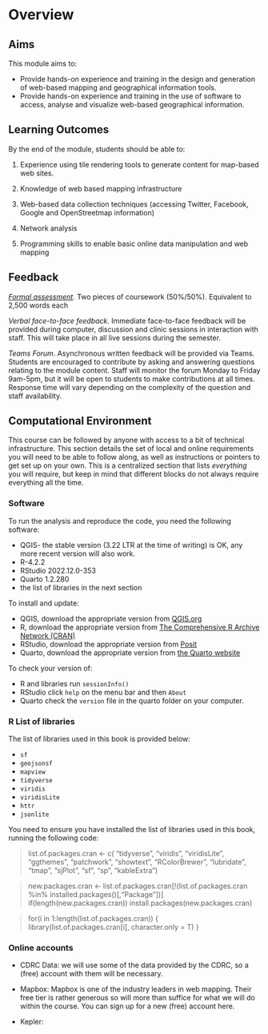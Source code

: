 # Overview {.unnumbered}

## Aims

This module aims to:

-   Provide hands-on experience and training in the design and generation of web-based mapping and geographical information tools.
-   Provide hands-on experience and training in the use of software to access, analyse and visualize web-based geographical information.

## Learning Outcomes

By the end of the module, students should be able to:

(1) Experience using tile rendering tools to generate content for map-based web sites.

(2) Knowledge of web based mapping infrastructure

(3) Web-based data collection techniques (accessing Twitter, Facebook, Google and OpenStreetmap information)

(4) Network analysis

(5) Programming skills to enable basic online data manipulation and web mapping

## Feedback

[*Formal assessment*](https://gdsl-ul.github.io/wma/assess.html). Two pieces of coursework (50%/50%). Equivalent to 2,500 words each

*Verbal face-to-face feedback*. Immediate face-to-face feedback will be provided during computer, discussion and clinic sessions in interaction with staff. This will take place in all live sessions during the semester.

*Teams Forum*. Asynchronous written feedback will be provided via Teams. Students are encouraged to contribute by asking and answering questions relating to the module content. Staff will monitor the forum Monday to Friday 9am-5pm, but it will be open to students to make contributions at all times. Response time will vary depending on the complexity of the question and staff availability.

## Computational Environment

This course can be followed by anyone with access to a bit of technical infrastructure. This section details the set of local and online requirements you will need to be able to follow along, as well as instructions or pointers to get set up on your own. This is a centralized section that lists *everything* you will require, but keep in mind that different blocks do not always require everything all the time.

### Software

To run the analysis and reproduce the code, you need the following software:

-   QGIS- the stable version (3.22 LTR at the time of writing) is OK, any more recent version will also work.
-   R-4.2.2
-   RStudio 2022.12.0-353
-   Quarto 1.2.280
-   the list of libraries in the next section

To install and update:

-   QGIS, download the appropriate version from [QGIS.org](https://www.qgis.org/en/site/forusers/download.html)
-   R, download the appropriate version from [The Comprehensive R Archive Network (CRAN)](https://cran.r-project.org)
-   RStudio, download the appropriate version from [Posit](https://posit.co/download/rstudio-desktop/)
-   Quarto, download the appropriate version from [the Quarto website](https://quarto.org/docs/get-started/)

To check your version of:

-   R and libraries run `sessionInfo()`
-   RStudio click `help` on the menu bar and then `About`
-   Quarto check the `version` file in the quarto folder on your computer.

### R List of libraries

The list of libraries used in this book is provided below:

-   `sf`
-   `geojsonsf`
-   `mapview`
-   `tidyverse`
-   `viridis`
-   `viridisLite`
-   `httr`
-   `jsonlite`

You need to ensure you have installed the list of libraries used in this book, running the following code:

> list.of.packages.cran \<- c( "tidyverse", "viridis", "viridisLite", "ggthemes", "patchwork", "showtext", "RColorBrewer", "lubridate", "tmap", "sjPlot", "sf", "sp", "kableExtra")

> new.packages.cran \<- list.of.packages.cran\[!(list.of.packages.cran %in% installed.packages()\[,"Package"\])\] if(length(new.packages.cran)) install.packages(new.packages.cran)

> for(i in 1:length(list.of.packages.cran)) { library(list.of.packages.cran\[i\], character.only = T) }

### Online accounts

-   CDRC Data: we will use some of the data provided by the CDRC, so a (free) account with them will be necessary.

-   Mapbox: Mapbox is one of the industry leaders in web mapping. Their free tier is rather generous so will more than suffice for what we will do within the course. You can sign up for a new (free) account here.

-   Kepler:
